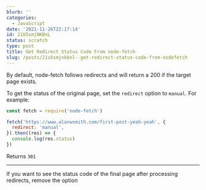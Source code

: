 ```yaml
---
blurb: ''
categories:
  - JavaScript
date: '2021-11-26T22:17:14'
id: 21U5smjNKBnL
status: scratch
type: post
title: Get Redirect Status Code From node-fetch
slug: /posts/21u5smjnkbnl--get-redirect-status-code-from-nodefetch
---
```


By default, node-fetch follows redirects and will return a 200 if the target page exists. 

To get the status of the original page, set the `redirect` option to `manual`. For example:

```javascript
const fetch = require('node-fetch')

fetch('https://www.alanwsmith.com/first-post-yeah-yeah', {
  redirect: 'manual',
}).then((res) => {
  console.log(res.status)
})
```

Returns `301`

---

If you want to see the status code of the final page after processing redirects, remove the option 



